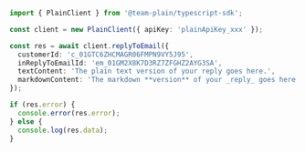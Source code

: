 ```ts
import { PlainClient } from '@team-plain/typescript-sdk';

const client = new PlainClient({ apiKey: 'plainApiKey_xxx' });

const res = await client.replyToEmail({
  customerId: 'c_01GTC6ZHCMAGR06FMPN9VY5J95',
  inReplyToEmailId: 'em_01GM2X8K7D3RZ7ZFGHZ2AYG3SA',
  textContent: 'The plain text version of your reply goes here.',
  markdownContent: 'The markdown **version** of your _reply_ goes here.',
});

if (res.error) {
  console.error(res.error);
} else {
  console.log(res.data);
}
```
